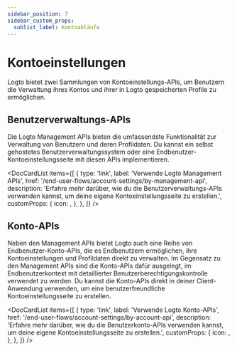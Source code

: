 ```yaml
---
sidebar_position: 7
sidebar_custom_props:
  sublist_label: Kontoabläufe
---
```



# Kontoeinstellungen

Logto bietet zwei Sammlungen von Kontoeinstellungs-APIs, um Benutzern die Verwaltung ihres Kontos und ihrer in Logto gespeicherten Profile zu ermöglichen.

## Benutzerverwaltungs-APIs

Die Logto Management APIs bieten die umfassendste Funktionalität zur Verwaltung von Benutzern und deren Profildaten. Du kannst ein selbst gehostetes Benutzerverwaltungssystem oder eine Endbenutzer-Kontoeinstellungsseite mit diesen APIs implementieren.

<DocCardList
  items={[
    {
      type: 'link',
      label: 'Verwende Logto Management APIs',
      href: '/end-user-flows/account-settings/by-management-api',
      description:
        'Erfahre mehr darüber, wie du die Benutzerverwaltungs-APIs verwenden kannst, um deine eigene Kontoeinstellungsseite zu erstellen.',
      customProps: {
        icon: <GearIcon />,
      },
    },
  ]}
/>

## Konto-APIs

Neben den Management APIs bietet Logto auch eine Reihe von Endbenutzer-Konto-APIs, die es Endbenutzern ermöglichen, ihre Kontoeinstellungen und Profildaten direkt zu verwalten. Im Gegensatz zu den Management APIs sind die Konto-APIs dafür ausgelegt, im Endbenutzerkontext mit detaillierter Benutzerberechtigungskontrolle verwendet zu werden. Du kannst die Konto-APIs direkt in deiner Client-Anwendung verwenden, um eine benutzerfreundliche Kontoeinstellungsseite zu erstellen.

<DocCardList
  items={[
    {
      type: 'link',
      label: 'Verwende Logto Konto-APIs',
      href: '/end-user-flows/account-settings/by-account-api',
      description:
        'Erfahre mehr darüber, wie du die Benutzerkonto-APIs verwenden kannst, um deine eigene Kontoeinstellungsseite zu erstellen.',
      customProps: {
        icon: <GearIcon />,
      },
    },
  ]}
/>
